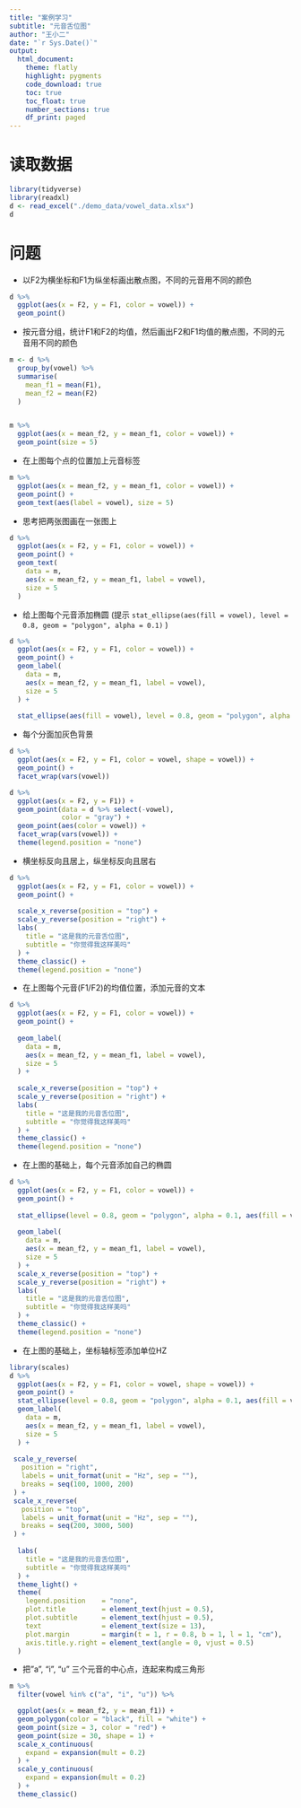 ```yaml
---
title: "案例学习"
subtitle: "元音舌位图"
author: "王小二"
date: "`r Sys.Date()`"
output: 
  html_document:
    theme: flatly
    highlight: pygments
    code_download: true
    toc: true
    toc_float: true
    number_sections: true
    df_print: paged
---
```





# 读取数据

```r
library(tidyverse)
library(readxl)
d <- read_excel("./demo_data/vowel_data.xlsx")
d 
```

# 问题

- 以F2为横坐标和F1为纵坐标画出散点图，不同的元音用不同的颜色

```r
d %>%
  ggplot(aes(x = F2, y = F1, color = vowel)) +
  geom_point()
```


- 按元音分组，统计F1和F2的均值，然后画出F2和F1均值的散点图，不同的元音用不同的颜色

```r
m <- d %>%
  group_by(vowel) %>%
  summarise(
    mean_f1 = mean(F1),
    mean_f2 = mean(F2)
  )


m %>%
  ggplot(aes(x = mean_f2, y = mean_f1, color = vowel)) +
  geom_point(size = 5)
```



- 在上图每个点的位置加上元音标签

```r
m %>%
  ggplot(aes(x = mean_f2, y = mean_f1, color = vowel)) +
  geom_point() +
  geom_text(aes(label = vowel), size = 5)
```





- 思考把两张图画在一张图上

```r
d %>%
  ggplot(aes(x = F2, y = F1, color = vowel)) +
  geom_point() +
  geom_text(
    data = m,
    aes(x = mean_f2, y = mean_f1, label = vowel),
    size = 5
  )
```


- 给上图每个元音添加椭圆
(提示 `stat_ellipse(aes(fill = vowel), level = 0.8, geom = "polygon", alpha = 0.1)` )

```r
d %>%
  ggplot(aes(x = F2, y = F1, color = vowel)) +
  geom_point() +
  geom_label(
    data = m,
    aes(x = mean_f2, y = mean_f1, label = vowel),
    size = 5
  ) +
  
  stat_ellipse(aes(fill = vowel), level = 0.8, geom = "polygon", alpha = 0.1)
```





- 每个分面加灰色背景

```r
d %>%
  ggplot(aes(x = F2, y = F1, color = vowel, shape = vowel)) +
  geom_point() +
  facet_wrap(vars(vowel))
```



```r
d %>%
  ggplot(aes(x = F2, y = F1)) +
  geom_point(data = d %>% select(-vowel), 
             color = "gray") +
  geom_point(aes(color = vowel)) +
  facet_wrap(vars(vowel)) +
  theme(legend.position = "none")
```



- 横坐标反向且居上，纵坐标反向且居右

```r
d %>%
  ggplot(aes(x = F2, y = F1, color = vowel)) +
  geom_point() +
  
  scale_x_reverse(position = "top") +
  scale_y_reverse(position = "right") +
  labs(
    title = "这是我的元音舌位图",
    subtitle = "你觉得我这样美吗"
  ) +
  theme_classic() +
  theme(legend.position = "none")
```


- 在上图每个元音(F1/F2)的均值位置，添加元音的文本
```r
d %>%
  ggplot(aes(x = F2, y = F1, color = vowel)) +
  geom_point() +
  
  geom_label(
    data = m,
    aes(x = mean_f2, y = mean_f1, label = vowel),
    size = 5
  ) +
  
  scale_x_reverse(position = "top") +
  scale_y_reverse(position = "right") +
  labs(
    title = "这是我的元音舌位图",
    subtitle = "你觉得我这样美吗"
  ) +
  theme_classic() +
  theme(legend.position = "none")
```


- 在上图的基础上，每个元音添加自己的椭圆
```r
d %>%
  ggplot(aes(x = F2, y = F1, color = vowel)) +
  geom_point() +
  
  stat_ellipse(level = 0.8, geom = "polygon", alpha = 0.1, aes(fill = vowel)) +
  
  geom_label(
    data = m,
    aes(x = mean_f2, y = mean_f1, label = vowel),
    size = 5
  ) +
  scale_x_reverse(position = "top") +
  scale_y_reverse(position = "right") +
  labs(
    title = "这是我的元音舌位图",
    subtitle = "你觉得我这样美吗"
  ) +
  theme_classic() +
  theme(legend.position = "none")
```







- 在上图的基础上，坐标轴标签添加单位HZ

```r
library(scales)
d %>%
  ggplot(aes(x = F2, y = F1, color = vowel, shape = vowel)) +
  geom_point() +
  stat_ellipse(level = 0.8, geom = "polygon", alpha = 0.1, aes(fill = vowel)) +
  geom_label(
    data = m,
    aes(x = mean_f2, y = mean_f1, label = vowel),
    size = 5
  ) +
  
 scale_y_reverse(
   position = "right",
   labels = unit_format(unit = "Hz", sep = ""),
   breaks = seq(100, 1000, 200)
 ) +
 scale_x_reverse(
   position = "top",
   labels = unit_format(unit = "Hz", sep = ""),
   breaks = seq(200, 3000, 500)
 ) +
  
  labs(
    title = "这是我的元音舌位图",
    subtitle = "你觉得我这样美吗"
  ) +
  theme_light() +
  theme(
    legend.position    = "none",
    plot.title         = element_text(hjust = 0.5), 
    plot.subtitle      = element_text(hjust = 0.5),
    text               = element_text(size = 13),
    plot.margin        = margin(t = 1, r = 0.8, b = 1, l = 1, "cm"),
    axis.title.y.right = element_text(angle = 0, vjust = 0.5)
  )
```




- 把"a", "i", "u" 三个元音的中心点，连起来构成三角形

```r
m %>% 
  filter(vowel %in% c("a", "i", "u")) %>%

  ggplot(aes(x = mean_f2, y = mean_f1)) +
  geom_polygon(color = "black", fill = "white") +
  geom_point(size = 3, color = "red") +
  geom_point(size = 30, shape = 1) +
  scale_x_continuous(
    expand = expansion(mult = 0.2)
  ) +
  scale_y_continuous(
    expand = expansion(mult = 0.2)
  ) +
  theme_classic() 
```

